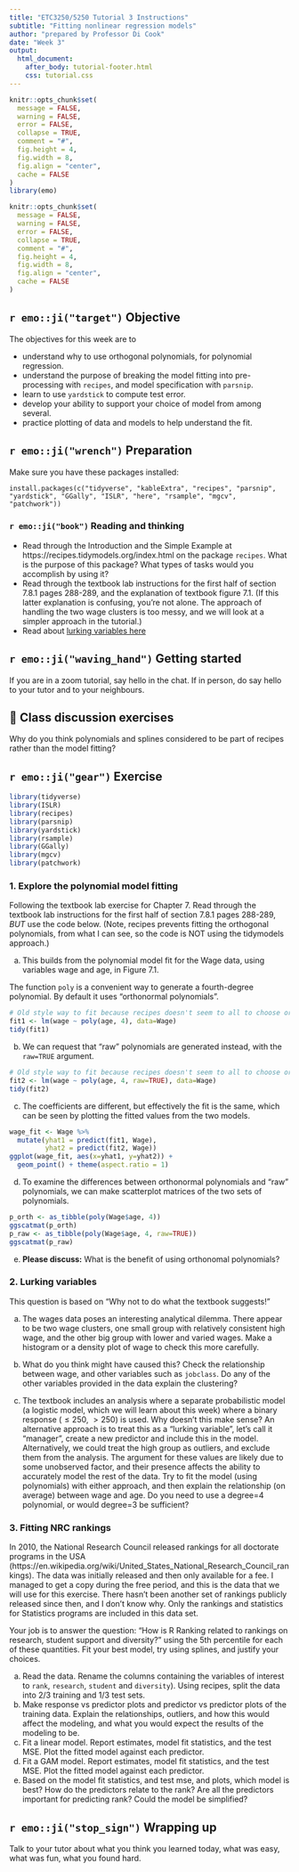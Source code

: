 ```yaml
---
title: "ETC3250/5250 Tutorial 3 Instructions"
subtitle: "Fitting nonlinear regression models"
author: "prepared by Professor Di Cook"
date: "Week 3"
output:
  html_document:
    after_body: tutorial-footer.html
    css: tutorial.css
---
```


```r
knitr::opts_chunk$set(
  message = FALSE,
  warning = FALSE,
  error = FALSE, 
  collapse = TRUE,
  comment = "#",
  fig.height = 4,
  fig.width = 8,
  fig.align = "center",
  cache = FALSE
)
library(emo)
```


```r
knitr::opts_chunk$set(
  message = FALSE,
  warning = FALSE,
  error = FALSE, 
  collapse = TRUE,
  comment = "#",
  fig.height = 4,
  fig.width = 8,
  fig.align = "center",
  cache = FALSE
)
```

## `r emo::ji("target")` Objective

The objectives for this week are to 

- understand why to use orthogonal polynomials, for polynomial regression. 
- understand the purpose of breaking the model fitting into pre-processing with `recipes`, and model specification with `parsnip`.
- learn to use `yardstick` to compute test error.
- develop your ability to support your choice of model from among several.
- practice plotting of data and models to help understand the fit.

## `r emo::ji("wrench")` Preparation 

Make sure you have these packages installed:

```
install.packages(c("tidyverse", "kableExtra", "recipes", "parsnip", "yardstick", "GGally", "ISLR", "here", "rsample", "mgcv", "patchwork"))
```

### `r emo::ji("book")` Reading and thinking

- Read through the Introduction and the Simple Example at https://recipes.tidymodels.org/index.html on the package `recipes`. What is the purpose of this package? What types of tasks would you accomplish by using it?
- Read through the textbook lab instructions for the first half of section 7.8.1 pages 288-289, and the explanation of textbook figure 7.1. (If this latter explanation is confusing, you're not alone. The approach of handling the two wage clusters is too messy, and we will look at a simpler approach in the tutorial.)
- Read about [lurking variables here](https://courses.lumenlearning.com/wmopen-concepts-statistics/chapter/causation-and-lurking-variables-1-of-2/)

## `r emo::ji("waving_hand")` Getting started

If you are in a zoom tutorial, say hello in the chat. If in person, do say hello to your tutor and to your neighbours. 

## 💬 Class discussion exercises

Why do you think polynomials and splines considered to be part of recipes rather than the model fitting?

## `r emo::ji("gear")` Exercise 

```r
library(tidyverse)
library(ISLR)
library(recipes)
library(parsnip)
library(yardstick)
library(rsample)
library(GGally)
library(mgcv)
library(patchwork)
```

### 1. Explore the polynomial model fitting 

Following the textbook lab exercise for Chapter 7. Read through the textbook lab instructions for the first half of section 7.8.1 pages 288-289, *BUT* use the code below. (Note, recipes prevents fitting the orthogonal polynomials, from what I can see, so the code is NOT using the tidymodels approach.)

a. This builds from the polynomial model fit for the Wage data, using variables wage and age, in Figure 7.1. 

The function `poly` is a convenient way to generate a fourth-degree polynomial. By default it uses "orthonormal polynomials". 

```r
# Old style way to fit because recipes doesn't seem to all to choose orthogonal polynomials
fit1 <- lm(wage ~ poly(age, 4), data=Wage)
tidy(fit1)
```

b. We can request that "raw" polynomials are generated instead, with the `raw=TRUE` argument. 

```r
# Old style way to fit because recipes doesn't seem to all to choose orthogonal polynomials
fit2 <- lm(wage ~ poly(age, 4, raw=TRUE), data=Wage)
tidy(fit2)
```

c. The coefficients are different, but effectively the fit is the same, which can be seen by plotting the fitted values from the two models.

```r
wage_fit <- Wage %>% 
  mutate(yhat1 = predict(fit1, Wage), 
         yhat2 = predict(fit2, Wage))
ggplot(wage_fit, aes(x=yhat1, y=yhat2)) + 
  geom_point() + theme(aspect.ratio = 1)
```

d. To examine the differences between orthonormal polynomials and "raw" polynomials, we can make scatterplot matrices of the two sets of polynomials. 

```r
p_orth <- as_tibble(poly(Wage$age, 4))
ggscatmat(p_orth)
p_raw <- as_tibble(poly(Wage$age, 4, raw=TRUE))
ggscatmat(p_raw)
```

e. **Please discuss:** What is the benefit of using orthonomal polynomials?

### 2. Lurking variables

This question is based on "Why not to do what the textbook suggests!"

a. The wages data poses an interesting analytical dilemma. There appear to be two wage clusters, one small group with relatively consistent high wage, and the other big group with lower and varied wages. Make a histogram or a density plot of wage to check this more carefully. 

b. What do you think might have caused this? Check the relationship between wage, and other variables such as `jobclass`. Do any of the other variables provided in the data explain the clustering?

c. The textbook includes an analysis where a separate probabilistic model (a logistic model, which we will learn about this week) where a binary response ($\leq 250$, $>250$) is used. Why doesn't this make sense? An alternative approach is to treat this as a "lurking variable", let's call it "manager", create a new predictor and include this in the model. Alternatively, we could treat the high group as outliers, and exclude them from the analysis. The argument for these values are likely due to some unobserved factor, and their presence affects the ability to accurately model the rest of the data. Try to fit the model (using polynomials) with either approach, and then explain the relationship (on average) between wage and age. Do you need to use a degree=4 polynomial, or would degree=3 be sufficient?

### 3. Fitting NRC rankings

In 2010, the National Research Council released rankings for all doctorate programs in the USA (https://en.wikipedia.org/wiki/United_States_National_Research_Council_rankings). The data was initially released and then only available for a fee. I managed to get a copy during the free period, and this is the data that we will use for this exercise. There hasn't been another set of rankings publicly released since then, and I don't know why. Only the rankings and statistics for Statistics programs are included in this data set.

Your job is to answer the question: "How is R Ranking related to rankings on research, student support and diversity?" using the 5th percentile for each of these quantities. Fit your best model, try using splines, and justify your choices.

a. Read the data. Rename the columns containing the variables of interest to `rank`, `research`, `student` and `diversity`). Using recipes, split the data into 2/3 training and 1/3 test sets.
b. Make response vs predictor plots and predictor vs predictor plots of the training data. Explain the relationships, outliers, and how this would affect the modeling, and what you would expect the results of the modeling to be. 
c. Fit a linear model. Report estimates, model fit statistics, and the test MSE. Plot the fitted model against each predictor.
d. Fit a GAM model. Report estimates, model fit statistics, and the test MSE. Plot the fitted model against each predictor.
e. Based on the model fit statistics, and test mse, and plots, which model is best? How do the predictors relate to the rank? Are all the predictors important for predicting rank? Could the model be simplified?

## `r emo::ji("stop_sign")` Wrapping up

Talk to your tutor about what you think you learned today, what was easy, what was fun, what you found hard.
